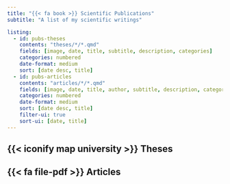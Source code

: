 ```yaml
---
title: "{{< fa book >}} Scientific Publications"
subtitle: "A list of my scientific writings"

listing:
  - id: pubs-theses
    contents: "theses/*/*.qmd"
    fields: [image, date, title, subtitle, description, categories]
    categories: numbered
    date-format: medium
    sort: [date desc, title]
  - id: pubs-articles
    contents: "articles/*/*.qmd"
    fields: [image, date, title, author, subtitle, description, categories]
    categories: numbered
    date-format: medium
    sort: [date desc, title]
    filter-ui: true
    sort-ui: [date, title]
---
```


## {{< iconify map university >}} Theses

:::{#pubs-theses}
:::

## {{< fa file-pdf >}} Articles

:::{#pubs-articles}
:::